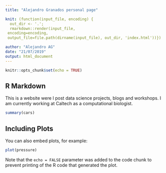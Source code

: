 ```yaml
---
title: "Alejandro Granados personal page"

knit: (function(input_file, encoding) {
  out_dir <- '.';
  rmarkdown::render(input_file,
 encoding=encoding,
 output_file=file.path(dirname(input_file), out_dir, 'index.html'))})

author: "Alejandro AG"
date: "21/07/2019"
output: html_document
---
```


```r
knitr::opts_chunk$set(echo = TRUE)
```

## R Markdown

This is a website were I post data science projects, blogs and workshops. 
I am currently working at Caltech as a computational biologist. 


```r
summary(cars)
```

## Including Plots

You can also embed plots, for example:

```r
plot(pressure)
```

Note that the `echo = FALSE` parameter was added to the code chunk to prevent printing of the R code that generated the plot.
